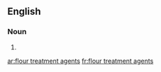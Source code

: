 ==English==

===Noun===
{{head|en|noun plural form}}

# {{plural of|flour treatment agent|lang=en}}

[[ar:flour treatment agents]]
[[fr:flour treatment agents]]